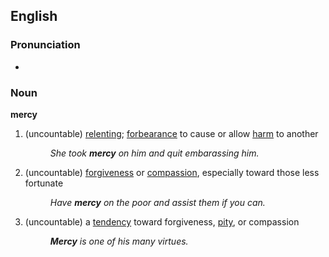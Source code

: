 ==English==
===Pronunciation===
*{{audio|en-us-mercy.ogg|Audio (US)}}

===Noun===
'''mercy'''
#(uncountable) [[relenting]]; [[forbearance]] to cause or allow [[harm]] to another
#:''She took '''mercy''' on him and quit embarassing him.''
#(uncountable) [[forgiveness]] or [[compassion]], especially toward those less fortunate
#:''Have '''mercy''' on the poor and assist them if you can.''
#(uncountable) a [[tendency]] toward forgiveness, [[pity]], or compassion
#:'''''Mercy''' is one of his many virtues.''